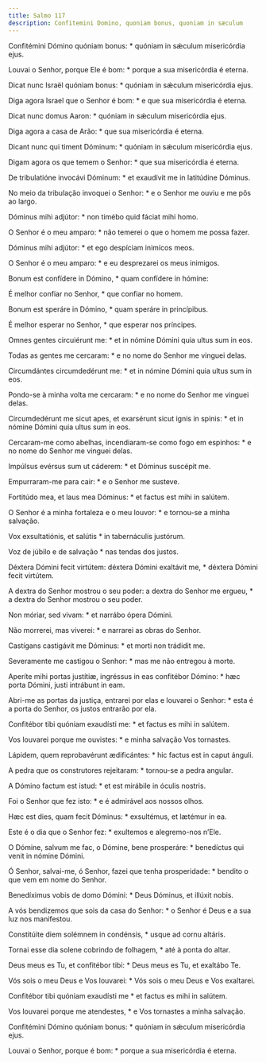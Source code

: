```yaml
---
title: Salmo 117
description: Confitemini Domino, quoniam bonus, quoniam in sæculum
---
```


<div class="side-by-side not-content">

Confitémini Dómino quóniam bonus: * quóniam in sǽculum misericórdia ejus.

Louvai o Senhor, porque Ele é bom: * porque a sua misericórdia é eterna.

Dicat nunc Israël quóniam bonus: * quóniam in sǽculum misericórdia ejus.

Diga agora Israel que o Senhor é bom: * e que sua misericórdia é eterna.

Dicat nunc domus Aaron: * quóniam in sǽculum misericórdia ejus.

Diga agora a casa de Arão: * que sua misericórdia é eterna.

Dicant nunc qui timent Dóminum: * quóniam in sǽculum misericórdia ejus.

Digam agora os que temem o Senhor: * que sua misericórdia é eterna.

De tribulatióne invocávi Dóminum: * et exaudívit me in latitúdine Dóminus.

No meio da tribulação invoquei o Senhor: * e o Senhor me ouviu e me pôs ao largo.

Dóminus mihi adjútor: * non timébo quid fáciat mihi homo.

O Senhor é o meu amparo: * não temerei o que o homem me possa fazer.

Dóminus mihi adjútor: * et ego despíciam inimícos meos.

O Senhor é o meu amparo: * e eu desprezarei os meus inimigos.

Bonum est confídere in Dómino, * quam confídere in hómine:

É melhor confiar no Senhor, * que confiar no homem.

Bonum est speráre in Dómino, * quam speráre in princípibus.

É melhor esperar no Senhor, * que esperar nos príncipes.

Omnes gentes circuiérunt me: * et in nómine Dómini quia ultus sum in eos.

Todas as gentes me cercaram: * e no nome do Senhor me vinguei delas.

Circumdántes circumdedérunt me: * et in nómine Dómini quia ultus sum in eos.

Pondo-se à minha volta me cercaram: * e no nome do Senhor me vinguei delas.

Circumdedérunt me sicut apes, et exarsérunt sicut ignis in spinis: * et in nómine Dómini quia ultus sum in eos.

Cercaram-me como abelhas, incendiaram-se como fogo em espinhos: * e no nome do Senhor me vinguei delas.

Impúlsus evérsus sum ut cáderem: * et Dóminus suscépit me.

Empurraram-me para cair: * e o Senhor me susteve.

Fortitúdo mea, et laus mea Dóminus: * et factus est mihi in salútem.

O Senhor é a minha fortaleza e o meu louvor: * e tornou-se a minha salvação.

Vox exsultatiónis, et salútis * in tabernáculis justórum.

Voz de júbilo e de salvação * nas tendas dos justos.

Déxtera Dómini fecit virtútem: déxtera Dómini exaltávit me, * déxtera Dómini fecit virtútem.

A dextra do Senhor mostrou o seu poder: a dextra do Senhor me ergueu, * a dextra do Senhor mostrou o seu poder.

Non móriar, sed vivam: * et narrábo ópera Dómini.

Não morrerei, mas viverei: * e narrarei as obras do Senhor.

Castígans castigávit me Dóminus: * et morti non trádidit me.

Severamente me castigou o Senhor: * mas me não entregou à morte.

Aperíte mihi portas justítiæ, ingréssus in eas confitébor Dómino: * hæc porta Dómini, justi intrábunt in eam.

Abri-me as portas da justiça, entrarei por elas e louvarei o Senhor: * esta é a porta do Senhor, os justos entrarão por ela.

Confitébor tibi quóniam exaudísti me: * et factus es mihi in salútem.

Vos louvarei porque me ouvistes: * e minha salvação Vos tornastes.

Lápidem, quem reprobavérunt ædificántes: * hic factus est in caput ánguli.

A pedra que os construtores rejeitaram: * tornou-se a pedra angular.

A Dómino factum est istud: * et est mirábile in óculis nostris.

Foi o Senhor que fez isto: * e é admirável aos nossos olhos.

Hæc est dies, quam fecit Dóminus: * exsultémus, et lætémur in ea.

Este é o dia que o Senhor fez: * exultemos e alegremo-nos n’Ele.

O Dómine, salvum me fac, o Dómine, bene prosperáre: * benedíctus qui venit in nómine Dómini.

Ó Senhor, salvai-me, ó Senhor, fazei que tenha prosperidade: * bendito o que vem em nome do Senhor.

Benedíximus vobis de domo Dómini: * Deus Dóminus, et illúxit nobis.

A vós bendizemos que sois da casa do Senhor: * o Senhor é Deus e a sua luz nos manifestou.

Constitúite diem solémnem in condénsis, * usque ad cornu altáris.

Tornai esse dia solene cobrindo de folhagem, * até à ponta do altar.

Deus meus es Tu, et confitébor tibi: * Deus meus es Tu, et exaltábo Te.

Vós sois o meu Deus e Vos louvarei: * Vós sois o meu Deus e Vos exaltarei.

Confitébor tibi quóniam exaudísti me * et factus es mihi in salútem.

Vos louvarei porque me atendestes, * e Vos tornastes a minha salvação.

Confitémini Dómino quóniam bonus: * quóniam in sǽculum misericórdia ejus.

Louvai o Senhor, porque é bom: * porque a sua misericórdia é eterna.

</div>
